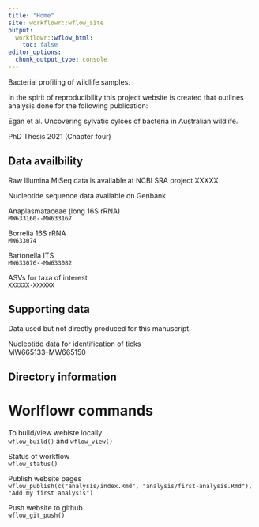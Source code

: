 ```yaml
---
title: "Home"
site: workflowr::wflow_site
output:
  workflowr::wflow_html:
    toc: false
editor_options:
  chunk_output_type: console
---
```


Bacterial profiling of wildlife samples.

In the spirit of reproducibility this project website is created that outlines analysis done for the following publication:

Egan et al. Uncovering sylvatic cylces of bacteria in Australian wildlife. 

PhD Thesis 2021 (Chapter four)

## Data availbility

Raw Illumina MiSeq data is available at NCBI SRA project XXXXX

Nucleotide sequence data available on Genbank

Anaplasmataceae (long 16S rRNA)     
`MW633160--MW633167`

Borrelia 16S rRNA      
`MW633074`

Bartonella ITS     
`MW633076--MW633082`

ASVs for taxa of interest    
`XXXXXX-XXXXXX`

## Supporting data

Data used but not directly produced for this manuscript.

Nucleotide data for identification of ticks     
MW665133--MW665150

## Directory information

# Worlflowr commands 

To build/view webiste locally      
`wflow_build()` and `wflow_view()`

Status of workflow      
`wflow_status()`

Publish website pages       
`wflow_publish(c("analysis/index.Rmd", "analysis/first-analysis.Rmd"), "Add my first analysis")`

Push website to github      
`wflow_git_push()`





